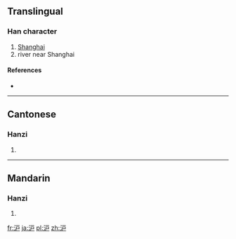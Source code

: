 {{also|滬}}
==Translingual==

===Han character===
{{Han char|rn=85|rad=水|as=04|sn=7|four=|canj=水戈尸 (EIS)}}

# [[Shanghai]]
# river near Shanghai

====References====
* {{Han ref|kx=0612.121|hdz=31572.060|uh=6CAA|ud=27818}}

----

==Cantonese==

===Hanzi===
{{yue-hanzi|jyut=|y=wu6|tra=滬}}

# {{defn|Cantonese|sort=水04}}

----

==Mandarin==

===Hanzi===
{{cmn-hanzi|tra=滬|pin=[[hù]] ([[hu4]])|wg=hu<sup>4</sup>}}

# {{defn|Mandarin|sort=水04}}

[[fr:沪]]
[[ja:沪]]
[[pl:沪]]
[[zh:沪]]